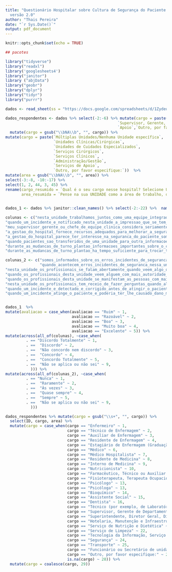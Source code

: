 ```yaml
---
title: "Questionário Hospitalar sobre Cultura de Segurança do Paciente - HSOPSC
  versão 2.0"
author: "Thais Pereira"
date: "`r Sys.Date()`"
output: pdf_document
---
```


```r
knitr::opts_chunk$set(echo = TRUE)
```



```r
## pacotes 

library("tidyverse")
library("readxl")
library('googlesheets4')
library("janitor")
library ("abjData")
library("geobr")
library("dplyr")
library("tidyr")
library("purrr")


```



```r


dados <- read_sheet(ss = "https://docs.google.com/spreadsheets/d/1Zydeu1lZf6rzGeZ3byB_I23TFw9FPqZHn3yYI0LIP_E/edit#gid=0", sheet = 1) 

```



```r


dados_respondentes <- dados %>% select(-2:-6) %>% mutate(cargo = paste(Enfermagem, Medicina, `Outra Profissão de Saúde`, 
                                                 `Supervisor, Gerente, Líder de equipe/clínica, Alta liderança`,
                                                 `Apoio`,`Outro, por favor especifique:`)) %>% 
  mutate(cargo = gsub("\\bNA\\b", "", cargo)) %>% 
mutate(cargo = paste(`Múltiplas Unidades/Nenhuma Unidade específica`,
                     `Unidades Clínicas/Cirúrgicas`,
                     `Unidades de Cuidados Especializados`,
                     `Serviços Cirúrgicos`,
                     `Serviços Clínicos`, 
                     `Administração/Gestão`,
                     `Serviços de Apoio`,
                     `Outro, por favor especifique:`))  %>% 
mutate(area = gsub("\\bNA\\b", "", area)) %>% 
select(-3:-8, -10:-17) %>% 
select(1, 2, 44, 3, 45) %>% 
rename(cargo_resumido = `Qual é o seu cargo nesse hospital? Selecione UMA opção.` ,
       area_resumida = `Pense na sua UNIDADE como a área de trabalho, departamento/serviço ou área clínica do hospital onde você passa a maior parte do seu tempo de trabalho. Qual é a sua unidade ou área de trabal...` )
  


```


```r

dados_1 <- dados %>% janitor::clean_names() %>% select(-2:-22) %>%  names()

colunas <- c("nesta_unidade_trabalhamos_juntos_como_uma_equipe_integrada", "nesta_unidade_temos_profissionais_suficientes_para_lidar_com_a_carga_de_trabalho", "os_profissionais_desta_unidade_trabalham_mais_horas_do_que_seria_o_desejavel_para_prestar_o_melhor_cuidado_ao_paciente", "esta_unidade_revisa_regularmente_os_processos_de_trabalho_para_determinar_se_sao_necessarias_mudancas_para_melhorar_a", "esta_unidade_depende_demasiado_de_profissionais_com_contrato_terceirizado_ou_contratado_por_qualquer_outro_regime_temporario",  "nesta_unidade_os_profissionais_sentem_que_seus_erros_falhas_podem_ser_usados_contra_eles", 
"quando_um_incidente_e_notificado_nesta_unidade_a_impressao_que_se_tem_e_que_a_pessoa_esta_sendo_notificada_e_nao_o_problema", "durante_periodos_de_sobrecarga_de_trabalho_os_profissionais_desta_unidade_ajudam_uns_aos_outros", "ha_problema_com_comportamento_desrespeitoso_por_parte_daqueles_que_trabalham_nesta_unidade", "quando_os_profissionais_cometem_erros_esta_unidade_se_concentra_no_aprendizado_ao_inves_de_culpar_os_individuos", "o_ritmo_de_trabalho_nesta_unidade_e_tao_intenso_que_afeta_negativamente_a_seguranca_do_paciente", "nesta_unidade_as_mudancas_para_melhorar_a_seguranca_do_paciente_sao_avaliadas_para_verificar_se_elas_estao_funcionando_bem",  "nesta_unidade_falta_apoio_aos_profissionais_envolvidos_em_erros_falhas_que_comprometem_a_seguranca_do_paciente", "esta_unidade_permite_que_os_mesmos_continuem_ocorrendo_problemas_de_seguranca_do_paciente", 
"meu_supervisor_gerente_ou_chefe_de_equipe_clinica_considera_seriamente_as_sugestoes_dos_profissionais_para_melhorar_a_seguranca_do_paciente", "meu_supervisor_gerente_ou_chefe_de_equipe_clinica_quer_que_trabalhemos_mais_rapido_nos_horarios_de_demanda_intensa_de_trabalho_mesmo_que_isso_implique_em_pular_etapas", "meu_supervisor_gerente_ou_chefe_de_equipe_clinica_adota_medidas_para_resolver_as_questoes_de_seguranca_do_paciente_que_lhe_sao_apresentadas", "as_acoes_da_gestao_do_hospital_demonstram_que_a_seguranca_do_paciente_tem_alta_prioridade", 
"a_gestao_do_hospital_fornece_recursos_adequados_para_melhorar_a_seguranca_do_paciente", 
"a_gestao_do_hospital_parece_ter_interesse_na_seguranca_do_paciente_somente_apos_a_ocorrencia_de_um_evento_adverso", 
"quando_pacientes_sao_transferidos_de_uma_unidade_para_outra_informacoes_importantes_sobre_o_seu_cuidado_sao_frequentemente_perdidas", 
"durante_as_mudancas_de_turno_plantao_informacoes_importantes_sobre_o_cuidado_do_paciente_frequentemente_sao_omitidas", 
"durante_as_mudancas_de_turno_plantao_ha_tempo_suficiente_para_trocar_todas_as_informacoes_importantes_para_o_cuidado_do_paciente")

colunas_2 <- c("somos_informados_sobre_os_erros_incidentes_de_seguranca_que_acontecem_nesta_unidade", 
               "quando_acontecem_erros_incidentes_de_seguranca_nessa_unidade_discutimos_maneiras_de_evitar_que_voltem_a_acontecer", "nesta_unidade_somos_informados_sobre_as_mudancas_realizadas_com_base_nos_relatorios_de_notificacao_de_incidentes", 
"nesta_unidade_os_profissionais_se_falam_abertamente_quando_veem_algo_que_pode_afetar_negativamente_o_cuidado_do_paciente", 
"quando_os_profissionais_desta_unidade_veem_alguem_com_mais_autoridade_fazendo_algo_inseguro_para_os_pacientes_eles_falam_abertamente",
"quando_os_profissionais_desta_unidade_se_manifestam_as_pessoas_com_mais_autoridade_estao_abertas_as_suas_preocupacoes_em_relacao_a_seguranca_do_paciente", 
"nesta_unidade_os_profissionais_tem_receio_de_fazer_perguntas_quando_algo_nao_lhes_parece_certo", 
"quando_um_incidente_e_detectado_e_corrigido_antes_de_atingir_o_paciente_com_que_frequencia_ele_e_notificado",
"quando_um_incidente_atinge_o_paciente_e_poderia_ter_lhe_causado_dano_mas_nao_lhe_causou_com_que_frequencia_ele_e_notificado")


dados_1  %>% 
mutate(avaliacao = case_when(avaliacao == "Ruim" ~ 1, 
                             avaliacao == "Razoável" ~ 2,
                             avaliacao == "Boa" ~ 3,
                             avaliacao == "Muito boa" ~ 4,
                             avaliacao == "Excelente" ~ 5)) %>% 
mutate(across(all_of(colunas), ~case_when(
         . == "Discordo Totalmente" ~ 1, 
         . ==  "Discordo" ~ 2, 
         . ==  "Não concordo nem discordo" ~ 3,
         . ==  "Concordo" ~ 4,
         . ==  "Concordo Totalmente" ~ 5,
         . ==  "Não se aplica ou não sei" ~ 9,
           ))) %>% 
mutate(across(all_of(colunas_2), ~case_when(
         . == "Nunca" ~ 1, 
         . ==  "Raramente" ~ 2, 
         . ==  "Às vezes" ~ 3,
         . ==  "Quase sempre" ~ 4,
         . ==  "Sempre" ~ 5,
         . ==  "Não se aplica ou não sei" ~ 9,
           )))


```


```r

dados_respondentes %>% mutate(cargo = gsub("\\s+", "", cargo)) %>% 
  select(ID, cargo, area) %>% 
  mutate(cargo = case_when(cargo == "Enfermeiro" ~ 1, 
                           cargo == "Técnico de Enfermagem" ~ 2, 
                           cargo == "Auxiliar de Enfermagem" ~ 3,
                           cargo == "Residente de Enfermagem" ~ 4,
                           cargo == "Estagiário de Enfermagem (Graduação)" ~ 5,
                           cargo == "Médico" ~ 6,
                           cargo == "Médico Hospitalista" ~ 7,
                           cargo == "Residente de Medicina" ~ 8,
                           cargo == "Interno de Medicina" ~ 9,
                           cargo == "Nutricionista" ~ 10,
                           cargo == "Farmacêutico, Técnico ou Auxiliar de Farmácia" ~ 11,
                           cargo == "Fisioterapeuta, Terapeuta Ocupacional ou Fonoaudiólogo" ~ 12,
                           cargo == "Psicólogo" ~ 13,
                           cargo == "Psicóloga" ~ 13,
                           cargo == "Bioquímico" ~ 14,
                           cargo == "Assistente Social" ~ 15,
                           cargo == "Dentista" ~ 16,
                           cargo == "Técnico (por exemplo, de Laboratório, Rx, Eletrocardiograma)." ~ 17,
                           cargo == "Supervisor, Gerente de Departamento, Chefe de equipe/clínica, Administrador, Diretor" ~ 18,
                           cargo == "Superintendente, Diretor Geral, Diretor Presidente" ~ 19,
                           cargo == "Hotelaria, Manutenção e Infraestrutura" ~ 20,
                           cargo == "Serviço de Nutrição e Dietética" ~ 21,
                           cargo == "Serviço de Limpeza" ~ 22,
                           cargo == "Tecnologia da Informação, Serviço de Informações em Saúde, Informática Médica" ~ 23,
                           cargo == "Segurança" ~ 24,
                           cargo == "Transporte" ~ 25,
                           cargo == "Funcionário ou Secretário de unidade, Recepcionista, Funcionário Administrativo" ~ 26,
                           cargo == "Outro, por favor especifique:" ~ 27,
                           is.na(cargo) ~ 28)) %>% 
  mutate(cargo = coalesce(cargo, 29))
  
  

```
























